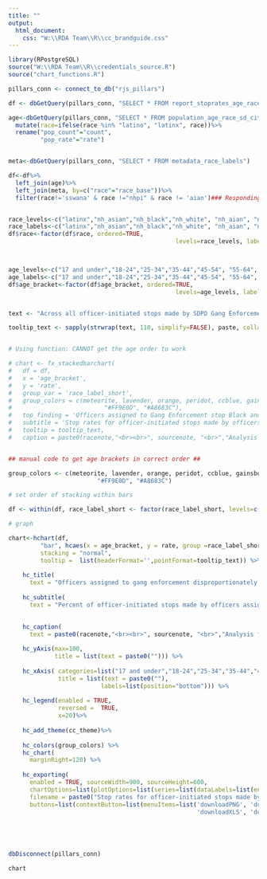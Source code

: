 ```yaml
---
title: ""
output:
  html_document:
    css: "W:\\RDA Team\\R\\cc_brandguide.css"
---
```

<!-- link to Google Font -->
<link href="https://fonts.googleapis.com/css2?family=Inter:wght@100;200;300;400;500;600;700;800;900&display=swap" rel="stylesheet">

```r

library(RPostgreSQL)
source("W:\\RDA Team\\R\\credentials_source.R")
source("chart_functions.R")

pillars_conn <- connect_to_db("rjs_pillars")

df <- dbGetQuery(pillars_conn, "SELECT * FROM report_stoprates_age_race_gang_person")

age<-dbGetQuery(pillars_conn, "SELECT * FROM population_age_race_sd_city")%>%
  mutate(race=ifelse(race %in% "latino", "latinx", race))%>%
  rename("pop_count"="count",
         "pop_rate"="rate")


meta<-dbGetQuery(pillars_conn, "SELECT * FROM metadata_race_labels")

df<-df%>%
  left_join(age)%>%
  left_join(meta, by=c("race"="race_base"))%>%
  filter(race!='sswana' & race !="nhpi" & race != 'aian')### Responding to QA: Filtering out for now


race_levels<-c("latinx","nh_asian","nh_black","nh_white", "nh_aian", "nh_nhpi", "nh_sswana", "nh_twoormor")
race_labels<-c("latinx","nh_asian","nh_black","nh_white", "nh_aian", "nh_nhpi", "nh_sswana", "nh_twoormor")
df$race<-factor(df$race, ordered=TRUE, 
                                               levels=race_levels, labels=race_labels)



age_levels<-c("17 and under","18-24","25-34","35-44","45-54", "55-64", "65 and older")
age_labels<-c("17 and under","18-24","25-34","35-44","45-54", "55-64", "65 and older")
df$age_bracket<-factor(df$age_bracket, ordered=TRUE, 
                                               levels=age_levels, labels=age_labels)


text <- "Across all officer-initiated stops made by SDPD Gang Enforcement assignment of folks <b> ages {point.age_bracket:.1f}</b>, officers assigned to gang enforcement stopped <b>{point.race_label_short:.1f} people {point.rate:.1f}% of the time.</b>"

tooltip_text <- sapply(strwrap(text, 110, simplify=FALSE), paste, collapse="<br>")


# Using function: CANNOT get the age order to work

# chart <- fx_stackedbarchart(  
#   df = df,
#   x = 'age_bracket',
#   y = 'rate',
#   group_var = 'race_label_short',
#   group_colors = c(meteorite, lavender, orange, peridot, ccblue, gainsboro, "#211447",
#                          "#FF9E0D", "#A8683C"),
#   top_finding = 'Officers assigned to Gang Enforcement stop Black and Latinx youth at disproportionately high rates',
#   subtitle = 'Stop rates for officer-initiated stops made by officers assigned to Gang Enforcement for every race across age groups',
#   tooltip = tooltip_text,
#   caption = paste0(racenote,"<br><br>", sourcenote, "<br>","Analysis for all officer-initiated stops made by officers assigned to Gang Enforcement.","<br>"))


## manual code to get age brackets in correct order ##

group_colors <- c(meteorite, lavender, orange, peridot, ccblue, gainsboro, "#211447",
                         "#FF9E0D", "#A8683C")

# set order of stacking within bars

df <- within(df, race_label_short <- factor(race_label_short, levels=c("White","Multiracial", "SWANA/SA", "NHPI","AIAN", "Asian",  "Latinx","Black")))

# graph

chart<-hchart(df, 
         "bar", hcaes(x = age_bracket, y = rate, group =race_label_short),
         stacking = "normal",
         tooltip =  list(headerFormat='',pointFormat=tooltip_text)) %>%
    
    hc_title(
      text = "Officers assigned to gang enforcement disproportionately stop people they perceive as Black and Latinx across all age groups") %>%
    
    hc_subtitle(
      text = "Percent of officer-initiated stops made by officers assigned to Gang Enforcement for every race across age groups") %>%

    
    hc_caption(
      text = paste0(racenote,"<br><br>", sourcenote, "<br>","Analysis for all officer-initiated stops made by officers assigned to Gang Enforcement.","<br>")) %>%
    
    hc_yAxis(max=100,
             title = list(text = paste0(""))) %>%
    
    hc_xAxis( categories=list("17 and under","18-24","25-34","35-44","45-54", "55-64", "65 and older"),
              title = list(text = paste0(""),
                          labels=list(position="bottom"))) %>%
    
    hc_legend(enabled = TRUE, 
              reversed =  TRUE,
              x=20)%>% 
    
    hc_add_theme(cc_theme)%>%
    
    hc_colors(group_colors) %>%
    hc_chart(
      marginRight=120) %>%
    
    hc_exporting(
      enabled = TRUE, sourceWidth=900, sourceHeight=600, 
      chartOptions=list(plotOptions=list(series=list(dataLabels=list(enabled=TRUE,format='{point.rate:.1f}%')))),
      filename = paste0("Stop rates for officer-initiated stops made by officers assigned to Gang Enforcement for every race across age groups","_Catalyst California, catalystcalifornia.org, 2023."),
      buttons=list(contextButton=list(menuItems=list('downloadPNG', 'downloadSVG',
                                                     'downloadXLS', 'downloadCSV'))))





dbDisconnect(pillars_conn)
```

```r
chart
```

<script>
  widg = document.getElementsByClassName('html-widget'); //find widgets
  for (let i = 0; i < widg.length; i++) { //loop through
    document.getElementsByClassName('highchart')[i].style.width = '100%'; //adjust width
    document.getElementsByClassName('highchart')[i].style.height = '100%'; //adjust height
  }
</script>